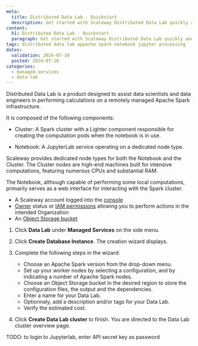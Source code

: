```yaml
---
meta:
  title: Distributed Data Lab - Quickstart
  description: Get started with Scaleway Distributed Data Lab quickly and efficiently.
content:
  h1: Distributed Data Lab - Quickstart
  paragraph: Get started with Scaleway Distributed Data Lab quickly and efficiently.
tags: distributed data lab appache spark notebook jupyter processing
dates:
  validation: 2024-07-10
  posted: 2024-07-10
categories:
  - managed-services
  - data-lab
---
```


Distributed Data Lab is a product designed to assist data scientists and data engineers in performing calculations on a remotely managed Apache Spark infrastructure.

It is composed of the following components:

  - Cluster: A Spark cluster with a Lighter component responsible for creating the computation pods when the notebook is in use.

  - Notebook: A JupyterLab service operating on a dedicated node type.

Scaleway provides dedicated node types for both the Notebook and the Cluster. The Cluster nodes are high-end machines built for intensive computations, featuring numerous CPUs and substantial RAM. 

The Notebook, although capable of performing some local computations, primarily serves as a web interface for interacting with the Spark cluster.

<Macro id="requirements" />

- A Scaleway account logged into the [console](https://console.scaleway.com)
- [Owner](/identity-and-access-management/iam/concepts/#owner) status or [IAM permissions](/identity-and-access-management/iam/concepts/#permission) allowing you to perform actions in the intended Organization
- An [Object Storage bucket](/storage/object/how-to/create-a-bucket/)

1. Click **Data Lab** under **Managed Services** on the side menu.

2. Click **Create Database Instance**. The creation wizard displays.

3. Complete the following steps in the wizard:
    - Choose an Apache Spark version from the drop-down menu.
    - Set up your worker nodes by selecting a configuration, and by indicating a number of Apache Spark nodes.
    - Choose an Object Storage bucket in the desired region to store the configuration files, the output and the dependencies.
    - Enter a name for your Data Lab.
    - Optionnaly, add a description and/or tags for your Data Lab.
    - Verify the estimated cost.

4. Click **Create Data Lab cluster** to finish. You are directed to the Data Lab cluster overview page.


TODO: to login to Jupyterlab, enter API secret key as password